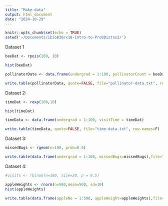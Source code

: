 ```yaml
---
title: "Make-data"
output: html_document
date: "2024-10-29"
---
```


```r
knitr::opts_chunk$set(echo = TRUE)
setwd('~/Documents/ibio830/x18-Intro-to-ProbDistns2/')
```

Dataset 1
```r

beeDat <- rpois(100, 10)

hist(beeDat)

pollinatorData <- data.frame(undergrad = 1:100, pollinatorCount = beeDat)

write.table(pollinatorData, quote=FALSE, file="pollinator-data.txt", row.names=F)

```

Dataset 2:
```r
timeDat <- rexp(100,10)

hist(timeDat)

timeData <- data.frame(undergrad = 1:100, visitTime = timeDat)

write.table(timeData, quote=FALSE, file="time-data.txt", row.names=F)


```

Dataset 3:
```r

missedBugs <- rgeom(n=100, prob=0.5)

write.table(data.frame(undergrad = 1:100, missedBugs=missedBugs),file="missing-pollinators-data.txt", row.names=F, quote=F)
```

Dataset 4:
```r
#visits <- rbinom(n=100, size=20, p = 0.5)

appleWeights <- rnorm(n=500,mean=500, sd=10)
hist(appleWeights)

write.table(data.frame(appleNo = 1:500, appleWeight=appleWeights),file="apple-data.txt", row.names=F, quote=F)

```